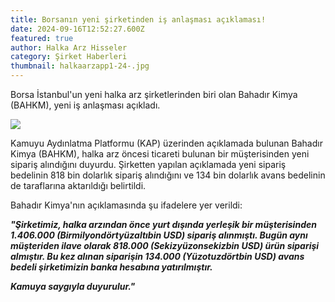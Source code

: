 ```yaml
---
title: Borsanın yeni şirketinden iş anlaşması açıklaması!
date: 2024-09-16T12:52:27.600Z
featured: true
author: Halka Arz Hisseler
category: Şirket Haberleri
thumbnail: halkaarzapp1-24-.jpg
---
```

Borsa İstanbul'un yeni halka arz şirketlerinden biri olan Bahadır Kimya (BAHKM), yeni iş anlaşması açıkladı.

![](halkaarzapp2a3-6-.jpg)

Kamuyu Aydınlatma Platformu (KAP) üzerinden açıklamada bulunan Bahadır Kimya (BAHKM), halka arz öncesi ticareti bulunan bir müşterisinden yeni sipariş alındığını duyurdu. Şirketten yapılan açıklamada yeni sipariş bedelinin 818 bin dolarlık sipariş alındığını ve 134 bin dolarlık avans bedelinin de taraflarına aktarıldığı belirtildi.

Bahadır Kimya'nın açıklamasında şu ifadelere yer verildi:

***"Şirketimiz, halka arzından önce yurt dışında yerleşik bir müşterisinden 1.406.000 (Birmilyondörtyüzaltıbin USD) sipariş alınmıştı. Bugün aynı müşteriden ilave olarak 818.000 (Sekizyüzonsekizbin USD) ürün siparişi almıştır. Bu kez alınan siparişin 134.000 (Yüzotuzdörtbin USD) avans bedeli şirketimizin banka hesabına yatırılmıştır.***

***Kamuya saygıyla duyurulur."***